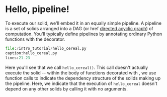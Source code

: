 
# Hello, pipeline!

To execute our solid, we'll embed it in an equally simple pipeline.
A pipeline is a set of solids arranged into a DAG (or href [directed acyclic graph](https://en.wikipedia.org/wiki/Directed_acyclic_graph)) of
computation. You'll typically define pipelines by annotating ordinary Python functions with the <PyObject module="dagster" object="pipeline" displayText="@pipeline" /> decorator.

```python literalinclude showLines startLine=21
file:/intro_tutorial/hello_cereal.py
caption:hello_cereal.py
lines:21-23
```

Here you'll see that we call `hello_cereal()`. This call doesn't
actually execute the solid -- within the body of functions decorated with <PyObject module="dagster" object="pipeline" displayText="@pipeline" />, we use
function calls to indicate the dependency structure of the solids making up the pipeline.
Here, we indicate that the execution of
`hello_cereal` doesn't depend on any other solids by calling it
with no arguments.
